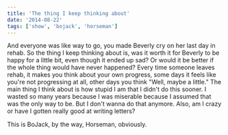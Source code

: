 ```yaml
---
title: 'The thing I keep thinking about'
date: '2014-08-22'
tags: ['show', 'bojack', 'horseman']
---
```


And everyone was like way to go, you made Beverly cry on her last day in rehab. 
So the thing I keep thinking about is, was it worth it for Beverly to be happy for a little bit, even though it ended up sad? 
Or would it be better if the whole thing would have never happened? 
Every time someone leaves rehab, it makes you think about your own progress, some days it feels like you're not progressing at all, other days you think "Well, maybe a little." 
The main thing I think about is how stupid I am that I didn't do this sooner. 
I wasted so many years because I was miserable because I assumed that was the only way to be. 
But I don't wanna do that anymore.
Also, am I crazy or have I gotten really good at writing letters? 

This is BoJack, by the way, Horseman, obviously.
